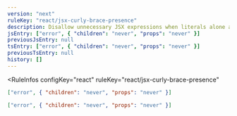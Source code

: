 ```yaml
---
version: "next"
ruleKey: "react/jsx-curly-brace-presence"
description: Disallow unnecessary JSX expressions when literals alone are sufficient or enfore JSX expressions on literals in JSX children or attributes
jsEntry: ["error", { "children": "never", "props": "never" }]
previousJsEntry: null
tsEntry: ["error", { "children": "never", "props": "never" }]
previousTsEntry: null
history: []
---
```


<RuleInfos 
  configKey="react" 
  ruleKey="react/jsx-curly-brace-presence" 
>

```json
["error", { "children": "never", "props": "never" }]
```

```json
["error", { "children": "never", "props": "never" }]
```

</RuleInfos>
